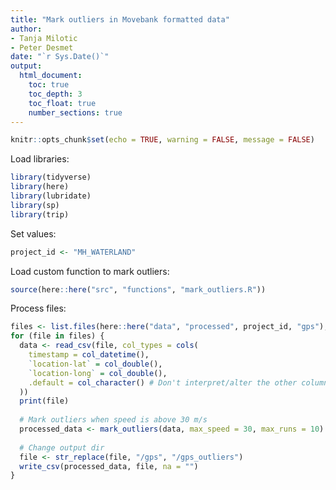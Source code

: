 ```yaml
---
title: "Mark outliers in Movebank formatted data"
author:
- Tanja Milotic
- Peter Desmet
date: "`r Sys.Date()`"
output:
  html_document:
    toc: true
    toc_depth: 3
    toc_float: true
    number_sections: true
---
```


```r
knitr::opts_chunk$set(echo = TRUE, warning = FALSE, message = FALSE)
```

Load libraries:

```r
library(tidyverse)
library(here)
library(lubridate)
library(sp)
library(trip)
```

Set values:

```r
project_id <- "MH_WATERLAND"
```

Load custom function to mark outliers:

```r
source(here::here("src", "functions", "mark_outliers.R"))
```

Process files:

```r
files <- list.files(here::here("data", "processed", project_id, "gps"), full.names = TRUE)
for (file in files) {
  data <- read_csv(file, col_types = cols(
    timestamp = col_datetime(),
    `location-lat` = col_double(),
    `location-long` = col_double(),
    .default = col_character() # Don't interpret/alter the other columns
  ))
  print(file)
  
  # Mark outliers when speed is above 30 m/s
  processed_data <- mark_outliers(data, max_speed = 30, max_runs = 10)
  
  # Change output dir
  file <- str_replace(file, "/gps", "/gps_outliers")
  write_csv(processed_data, file, na = "")
}
```
